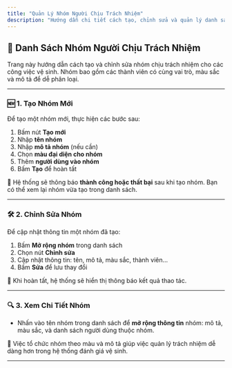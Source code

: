 ```yaml
---
title: "Quản Lý Nhóm Người Chịu Trách Nhiệm"
description: "Hướng dẫn chi tiết cách tạo, chỉnh sửa và quản lý danh sách nhóm người chịu trách nhiệm và tag tương ứng của từng nhóm."
---
```


## 👥 Danh Sách Nhóm Người Chịu Trách Nhiệm

Trang này hướng dẫn cách tạo và chỉnh sửa nhóm chịu trách nhiệm cho các công việc vệ sinh. Nhóm bao gồm các thành viên có cùng vai trò, màu sắc và mô tả để dễ phân loại.

---

### 🆕 1. Tạo Nhóm Mới

Để tạo một nhóm mới, thực hiện các bước sau:

1. Bấm nút **Tạo mới**
2. Nhập **tên nhóm**
3. Nhập **mô tả nhóm** (nếu cần)
4. Chọn **màu đại diện cho nhóm**
5. Thêm **người dùng vào nhóm**
6. Bấm **Tạo** để hoàn tất

📌 Hệ thống sẽ thông báo **thành công hoặc thất bại** sau khi tạo nhóm. Bạn có thể xem lại nhóm vừa tạo trong danh sách.

---

### 🛠️ 2. Chỉnh Sửa Nhóm

Để cập nhật thông tin một nhóm đã tạo:

1. Bấm **Mở rộng nhóm** trong danh sách
2. Chọn nút **Chỉnh sửa**
3. Cập nhật thông tin: tên, mô tả, màu sắc, thành viên...
4. Bấm **Sửa** để lưu thay đổi

📢 Khi hoàn tất, hệ thống sẽ hiển thị thông báo kết quả thao tác.

---

### 🔍 3. Xem Chi Tiết Nhóm

- Nhấn vào tên nhóm trong danh sách để **mở rộng thông tin** nhóm: mô tả, màu sắc, và danh sách người dùng thuộc nhóm.

📝 Việc tổ chức nhóm theo màu và mô tả giúp việc quản lý trách nhiệm dễ dàng hơn trong hệ thống đánh giá vệ sinh.

---
